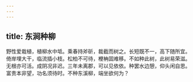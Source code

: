 ```yaml
---
---
---
```

title: 东涧种柳
---



野性爱栽植，植柳水中坻。乘春持斧斫，裁截而树之。长短既不一，高下随所宜。倚岸埋大干，临流插小枝。松柏不可待，楩柟固难移。不如种此树，此树易荣滋。无根亦可活。成阴况非迟。三年未离郡，可以见依依。种罢水边憩，仰头闲自思。富贵本非望，功名须待时。不种东溪柳，端坐欲何为？